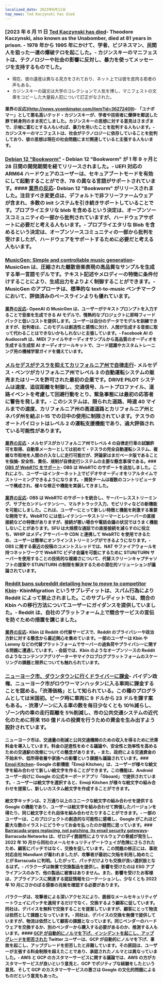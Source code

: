 ```yaml
---
localized_date: 2023年6月11日
top_news: Ted Kaczynski has died
---
```




<CallToAction />

<Steps>

### [2023 年 6 月 11 日 [Ted Kaczynski has died](https://www.nytimes.com/2023/06/10/us/ted-kaczynski-dead.html)- Theodore Kaczynski, also known as the Unabomber, died at 81 years in prison. - 1978 年から 1995 年にかけて、学者、ビジネスマン、民間人を狙った一連の爆破テロを起こした。- カジンスキーのマニフェストは、テクノロジーや社会の影響に反対し、暴力を使ってメッセージを支持するものでした。

- 現在、彼の遺産は異なる見方をされており、ネット上では彼を皮肉る若者の声もある。
- カジンスキーの論文は大学のコレクションで人気を博し、マニフェストの文章をコピーした大量殺人犯について訂正がなされた。

#### 業界の反応](http://news.ycombinator.com/item?id=36272409)- 「ユナボマー」として悪名高いテッド・カジンスキーが、学者や技術者に爆弾を郵送した罪で終身刑のまま死亡しました。カジンスキーの思想に対する意見はさまざまで、示唆に富むとする人もいれば、暴力を用いたことを批判する人もいます。- カジンスキーのマニフェストは、社会がテクノロジーに依存していることを批判しており、彼の思想は現在の社会問題にまだ関連していると主張する人もいます。

### [Debian 12 "Bookworm"](https://www.debian.org/News/2023/20230610) - Debian 12 "Bookworm" が 1 年 9 ヶ月と 28 日間の開発期間を経てリリースされました。- UEFI 対応の ARM64 ハードウェアのユーザーは、セキュアブートモードを有効にして起動することができ、78 の異なる言語がサポートされています。#### [業界の反応](http://news.ycombinator.com/item?id=36269934)- Debian 12 "Bookworm" がリリースされました。注目すべき変更点は、デフォルトで非フリーファームウェアが含まれ、多数の init システムを引き続きサポートしていることです。プロプライエタリな blob を含めるという決定は、オープンソースコミュニティの一部から批判されていますが、ハードウェアサポートに必要だと考える人もいます。- プロプライエタリな Blob を含めるという決定は、オープンソースコミュニティの一部から批判を受けましたが、ハードウェアをサポートするために必要だと考える人もいます。

### [MusicGen: Simple and controllable music generation](https://ai.honu.io/papers/musicgen/)- MusicGen は、圧縮された離散音楽表現の高品質なサンプルを生成する単一言語モデルです。テキスト記述やメロディーの特徴に条件付けすることにより、生成出力をよりよく制御することができます。- MusicGen のアプローチは、標準的な text-to-music ベンチマークにおいて、評価済みのベースラインよりも優れています。

#### [業界の反応](http://news.ycombinator.com/item?id=36271926)- OpenAI の MusicGen は、ユーザーがテキストプロンプトを入力することで音楽を生成できる AI モデルで、情熱的なプロジェクトに即時フィードバックと低いコストを提供します。ユーザーは自分のデータでモデルを訓練できますが、批判者は、このモデルは創造性と感情に欠け、人間が生成する音楽に取って代わることはできないかもしれないと主張しています。- Facebook AI の Audiocraft は、MIDI ファイルやオーディオサンプルから高品質のオーディオを生成する生成型 AI オーディオツールキットで、コード認識やカスタムトレーニング用の機械学習ガイドを備えています。

### [メルセデスがテスラを抑えてカリフォルニア州で自律走行](https://www.theregister.com/2023/06/09/mercedes_california_tesla/)- メルセデス・ベンツがカリフォルニア州でレベル 3 の自動運転システムの販売またはリースを許可された最初の企業です。DRIVE PILOT システムは速度、追従距離を制御し、交通信号、ルートプロファイル、道路イベントを考慮して回避行動をとり、緊急事態には最初の応答者に警告を発します。- このシステムは、限られた道路、時速 40 マイルまでの速度、カリフォルニア州の高速道路とカリフォルニア州とネバダ州を結ぶ I-15 での日中の使用に制限されています。テスラのオートパイロットはレベル 2 の運転支援機能であり、過大評価されている可能性があります。

#### [業界の反応](http://news.ycombinator.com/item?id=36270413)・メルセデスがカリフォルニア州でレベル 4 の自律走行車の試験許可を取得、自動車メーカーとしては初めて・テスラの完全自動運転システム、複雑な市街地を人間の介入なしに走行可能だが、評論家はまだベータ版であることを指摘- 安全性、責任、規制が自律走行システムの主要な懸念事項である。### [OBS が WebRTC をサポート](https://github.com/obsproject/obs-studio/commit/851a8c216e14617fb523951839f3bdb240e85141)- OBS は WebRTC のサポートを追加しました。これにより、ユーザーはインターネット上でビデオやオーディオをリアルタイムでストリーミングできるようになります。- 開発チームは複数のコントリビューターで構成され、様々な修正や機能を実装してきました。

#### [業界の反応](http://news.ycombinator.com/item?id=36273075)- OBS は WebRTC のサポートを統合し、サーバーレスストリーミング、サブセカンドレイテンシー、マルチトラック入力、モビリティなどの新機能を可能にしました。これは、ユーザーにとって新しい特徴と機能を刺激する重要な開発です。WebRTC には低レイテンシーやストリーマーとレシーバーの直接接続などの特徴がありますが、接続が悪い場合や電話会議の状況ではうまく機能しないことがあります。SFU は大規模な通話での直接接続を減らすのに役立ち、WHIP はメディアサーバーや CDN と連携して WebRTC を使用できるため、ユーザーは簡単にオンラインストリーミングができるようになります。- OBS に関する最近の投稿のコメントスレッドでは、NAT やファイアウォールを持つネットワークで WebRTC ビデオ会議を可能にするために STUN/TURN サーバーを使用することの技術的な複雑さについて、代替スクリーンキャプチャソフトの提案や STUN/TURN の制限を解決するための潜在的ソリューションが議論されています。

### [Reddit bans subreddit detailing how to move to competitor Kbin](https://old.reddit.com/r/KbinMigration)- KbinMigration というサブレディットは、スパム行為により Reddit によって禁止されました。このサブレディットでは、競合の Kbin への移行方法についてユーザーにガイダンスを提供していました。- Reddit は、自社のプラットフォーム上で競合サービスの宣伝を防ぐための措置を講じました。

#### [業界の反応](http://news.ycombinator.com/item?id=36268458)- Kbin は Reddit の代替サービスで、Reddit のプライバシーや政治方針に対する懸念から最近関心を集めています。一部のユーザーは Kbin や Lemmy などの代替プラットフォームでサーバーの過負荷やプライバシーに関する問題に遭遇しています。- 会話では、Kbin のようなオープンソースの Reddit のようなコンテンツアグリゲーターやマイクロブログプラットフォームのスケーリングの課題と限界についても触れられています。

### [ニューヨーク市、ダウンタウンに行くドライバーに課金](https://www.cnn.com/2023/06/10/business/congestion-pricing-new-york-city-transportation/index.html)- バイデン政権、ニューヨーク市がロウワーマンハッタンに入る車両に課金することを認める。「渋滞価格」として知られている。この種のプログラムとしては米国初。ピーク時に車両に 9 ドルから 23 ドルを課す案もある。- 渋滞ゾーンに入る車の数を毎日少なくとも 10％減らし、ゾーン内の車の走行距離を 5％削減し、市の公共交通システムの近代化のために将来 150 億ドルの投資を行うための資金を生み出すよう設計されています。

#### ニューヨーク市は、交通量の削減と公共交通機関のための収入を得るために渋滞料金を導入しています。料金の逆進性をめぐる議論や、安全性と効率性を高めるための交通駅の改修についての懸念があります。- また、政府による交通資金の不始末や、低所得者層や家族への影響という課題も議論されています。### [Emoji Kitchen](https://emojikitchen.dev/)- Google の新機能「Emoji Kitchen」は、ユーザーが様々な絵文字を組み合わせて新しい絵文字を作ることができます。この機能は、Android ユーザー向けに Google の公式キーボードアプリ「Gboard」で提供されています。- ユーザーは絵文字を選択すると、Emoji Kitchen が様々な絵文字の組み合わせを提案し、新しいカスタム絵文字を作成することができます。

#### 絵文字キッチンは、2 万通り以上のユニークな絵文字の組み合わせを提供する Google の機能であり、ユーザーは絵文字を組み合わせて誇張したバージョンを得たり、同じ絵文字とそれ自体を組み合わせたりすることができます。- 一部のユーザーは、このプロジェクトの創造的な可能性に感嘆し、Google がこれほど膨大な数のイラストにどうやってお金を払ったのか疑問に思っています。### [Barracuda urges replacing, not patching, its email security gateways](https://krebsonsecurity.com/2023/06/barracuda-urges-replacing-not-patching-its-email-security-gateways/)- Barracuda Networks は、ゼロデイ脆弱性によりマルウェアの脅威が発生し、2022 年 10 月から同社のメールセキュリティゲートウェイが危険にさらされたため、顧客にパッチではなく、交換を促しています。この問題の修正には、事故対応会社 Mandiant が雇われましたが、攻撃者が最初に欠陥を利用し始めたことが Barracuda に判明。したがって、パッチだけよりも交換が良い選択肢となるはず。- バラクーダは無償で交換製品を提供し、影響を受けたのは ESG アプライアンスのみで、他の製品に被害はありません。また、影響を受けたお客様は、アプライアンスに関連する認証情報をローテーションし、少なくとも 2022 年 10 月にさかのぼる侵害の兆候を確認する必要があります。

#### バラクーダは、攻撃者による深いアクセスにより、脆弱なメールセキュリティゲートウェイにパッチを適用するだけでなく、交換するよう顧客に促しています。同社は、デバイスを無料で交換することを提案していますが、顧客にとって物流は依然として課題となっています。- 同社は、デバイスの交換を無償で提供していますが、物流は依然として顧客の課題となっています。同じベンダーのハードウェアを交換するか、別のベンダーから購入する必要があるのか、推測する人もいます。#### [GCP が自動的にノルマを下げ、インシデントを起こし、アップグレードを拒否された](https://twitter.com/JustJake/status/1667478906591666176) Twitter ユーザーは、GCP が自動的にノルマを下げ、事故を起こし、アップグレードを拒否したと非難しています。その原因は、ユーザーが主張する料金制限を超えたことであり、承認されたノルマとは異なっていました。- AWS と GCP のカスタマーサービスに関する議論では、AWS の方がカスタマーサービスが良いという意見と、GCP でポジティブな経験をしたという意見、そして GCP のカスタマーサービスの悪さは Google の文化的問題によるものだという意見もあった。</Steps>
